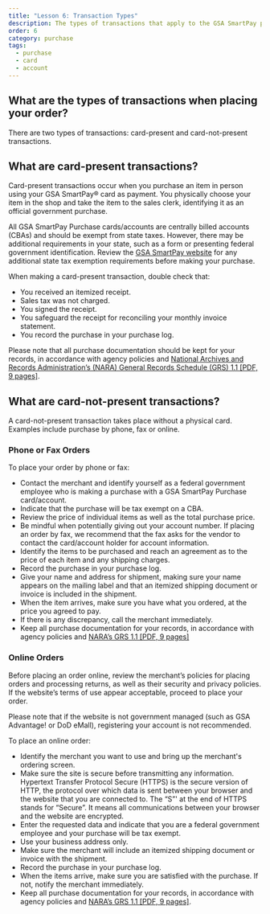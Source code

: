 ```yaml
---
title: "Lesson 6: Transaction Types"
description: The types of transactions that apply to the GSA SmartPay purchase account, including when the card is present and when it is not.
order: 6
category: purchase
tags:
  - purchase
  - card
  - account
---
```


## What are the types of transactions when placing your order?

There are two types of transactions: card-present and card-not-present transactions.

## What are card-present transactions?

Card-present transactions occur when you purchase an item in person using your GSA SmartPay® card as payment. You physically choose your item in the shop and take the item to the sales clerk, identifying it as an official government purchase. 

All GSA SmartPay Purchase cards/accounts are centrally billed accounts (CBAs) and should be exempt from state taxes. However, there may be additional requirements in your state, such as a form or presenting federal government identification. Review the [GSA SmartPay website](https://smartpay.gsa.gov/smarttax/tax-information-by-state/) for any additional state tax exemption requirements before making your purchase.

When making a card-present transaction, double check that:

- You received an itemized receipt.
- Sales tax was not charged.
- You signed the receipt.
- You safeguard the receipt for reconciling your monthly invoice statement.
- You record the purchase in your purchase log.

Please note that all purchase documentation should be kept for your records, in accordance with agency policies and [National Archives and Records Administration’s (NARA) General Records Schedule (GRS) 1.1 [PDF, 9 pages]](https://www.archives.gov/files/records-mgmt/grs/grs01-1.pdf).

## What are card-not-present transactions?
A card-not-present transaction takes place without a physical card. Examples include purchase by phone, fax or online.

### Phone or Fax Orders

To place your order by phone or fax:

- Contact the merchant and identify yourself as a federal government employee who is making a purchase with a GSA SmartPay Purchase card/account.
- Indicate that the purchase will be tax exempt on a CBA.
- Review the price of individual items as well as the total purchase price.
- Be mindful when potentially giving out your account number. If placing an order by fax, we recommend that the fax asks for the vendor to contact the card/account holder for account information.
- Identify the items to be purchased and reach an agreement as to the price of each item and any shipping charges.
- Record the purchase in your purchase log.
- Give your name and address for shipment, making sure your name appears on the mailing label and that an itemized shipping document or invoice is included in the shipment.
- When the item arrives, make sure you have what you ordered, at the price you agreed to pay.
- If there is any discrepancy, call the merchant immediately.
- Keep all purchase documentation for your records, in accordance with agency policies and [NARA’s GRS 1.1 [PDF, 9 pages]](https://www.archives.gov/files/records-mgmt/grs/grs01-1.pdf)

### Online Orders

Before placing an order online, review the merchant’s policies for placing orders and processing returns, as well as their security and privacy policies. If the website’s terms of use appear acceptable, proceed to place your order.

Please note that if the website is not government managed (such as GSA Advantage! or DoD eMall), registering your account is not recommended.

To place an online order:

- Identify the merchant you want to use and bring up the merchant's ordering screen.
- Make sure the site is secure before transmitting any information. Hypertext Transfer Protocol Secure (HTTPS) is the secure version of HTTP, the protocol over which data is sent between your browser and the website that you are connected to. The “S”' at the end of HTTPS stands for “Secure”. It means all communications between your browser and the website are encrypted.
- Enter the requested data and indicate that you are a federal government employee and your purchase will be tax exempt.
- Use your business address only.
- Make sure the merchant will include an itemized shipping document or invoice with the shipment.
- Record the purchase in your purchase log.
- When the items arrive, make sure you are satisfied with the purchase. If not, notify the merchant immediately.
- Keep all purchase documentation for your records, in accordance with agency policies and [NARA’s GRS 1.1 [PDF, 9 pages]](https://www.archives.gov/files/records-mgmt/grs/grs01-1.pdf).
